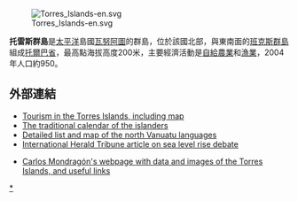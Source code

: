 [[Image:Torres_Islands-en.svg|thumb]]

'''托雷斯群島'''是[[太平洋|太平洋]]島國[[瓦努阿圖|瓦努阿圖]]的群島，位於該國北部，與東南面的[[班克斯群島|班克斯群島]]組成[[托爾巴省|托爾巴省]]，最高點海拔高度200米，主要經濟活動是[[自給農業|自給農業]]和[[漁業|漁業]]，2004年人口約950。

{{coord|13|15|S|166|37|E|region:VU_type:isle|display=title}}

==外部連結==
* [http://www.positiveearth.org/bungalows/TORBA/torres.htm Tourism in the Torres Islands, including map] {{Wayback|url=http://www.positiveearth.org/bungalows/TORBA/torres.htm |date=20200224163758 }}
* [http://www.findarticles.com/p/articles/mi_qa3654/is_200406/ai_n9453293 The traditional calendar of the islanders] {{Wayback|url=http://www.findarticles.com/p/articles/mi_qa3654/is_200406/ai_n9453293 |date=20080609184315 }}
* [http://alex.francois.free.fr/AF-field.htm Detailed list and map of the north Vanuatu languages] {{Wayback|url=http://alex.francois.free.fr/AF-field.htm |date=20110719002237 }}
* [http://www.iht.com/articles/2007/01/29/news/climate.php International Herald Tribune article on sea level rise debate] {{Wayback|url=http://www.iht.com/articles/2007/01/29/news/climate.php |date=20070202191218 }}
* {{es}} [https://web.archive.org/web/20070228102824/http://ceaa.colmex.mx/paginamondragon/indexmondragon.htm Carlos Mondragón's webpage with data and images of the Torres Islands, and useful links]

[[Category:托雷斯群岛|*]]

{{Vanuatu-stub}}